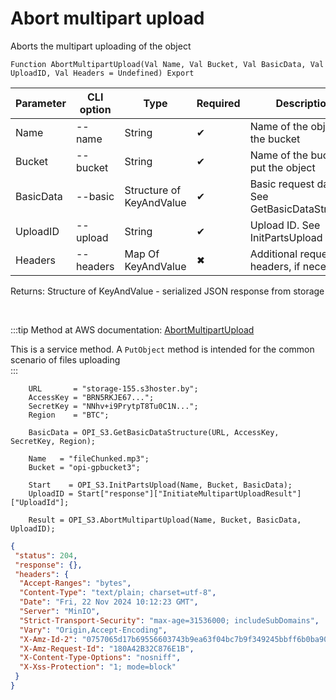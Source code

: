 ﻿---
sidebar_position: 6
---


# Abort multipart upload
 Aborts the multipart uploading of the object



`Function AbortMultipartUpload(Val Name, Val Bucket, Val BasicData, Val UploadID, Val Headers = Undefined) Export`

  | Parameter | CLI option | Type | Required | Description |
  |-|-|-|-|-|
  | Name | --name | String | &#x2714; | Name of the object in the bucket |
  | Bucket | --bucket | String | &#x2714; | Name of the bucket to put the object |
  | BasicData | --basic | Structure of KeyAndValue | &#x2714; | Basic request data. See GetBasicDataStructure |
  | UploadID | --upload | String | &#x2714; | Upload ID. See InitPartsUpload |
  | Headers | --headers | Map Of KeyAndValue | &#x2716; | Additional request headers, if necessary |

  
  Returns:  Structure of KeyAndValue - serialized JSON response from storage

<br/>

:::tip
Method at AWS documentation: [AbortMultipartUpload](https://docs.aws.amazon.com/AmazonS3/latest/API/API_AbortMultipartUpload.html)

This is a service method. A `PutObject` method is intended for the common scenario of files uploading<br/>
:::
<br/>


```bsl title="1C:Enterprise/OneScript code example"
    URL       = "storage-155.s3hoster.by";
    AccessKey = "BRN5RKJE67...";
    SecretKey = "NNhv+i9PrytpT8Tu0C1N...";
    Region    = "BTC";

    BasicData = OPI_S3.GetBasicDataStructure(URL, AccessKey, SecretKey, Region);

    Name   = "fileChunked.mp3";
    Bucket = "opi-gpbucket3";

    Start    = OPI_S3.InitPartsUpload(Name, Bucket, BasicData);
    UploadID = Start["response"]["InitiateMultipartUploadResult"]["UploadId"];

    Result = OPI_S3.AbortMultipartUpload(Name, Bucket, BasicData, UploadID);
```
 



```json title="Result"
{
 "status": 204,
 "response": {},
 "headers": {
  "Accept-Ranges": "bytes",
  "Content-Type": "text/plain; charset=utf-8",
  "Date": "Fri, 22 Nov 2024 10:12:23 GMT",
  "Server": "MinIO",
  "Strict-Transport-Security": "max-age=31536000; includeSubDomains",
  "Vary": "Origin,Accept-Encoding",
  "X-Amz-Id-2": "0757065d17b69556603743b9ea63f04bc7b9f349245bbff6b0ba901258e9c169",
  "X-Amz-Request-Id": "180A42B32C876E1B",
  "X-Content-Type-Options": "nosniff",
  "X-Xss-Protection": "1; mode=block"
 }
}
```
